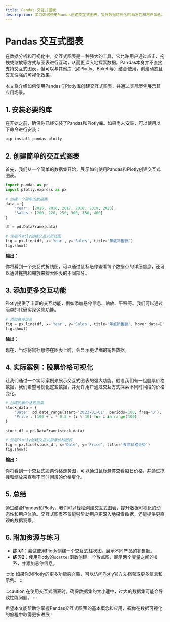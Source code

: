 ```yaml
---
title: Pandas 交互式图表
description: 学习如何使用Pandas创建交互式图表，提升数据可视化的动态性和用户体验。
---
```


# Pandas 交互式图表

在数据分析和可视化中，交互式图表是一种强大的工具，它允许用户通过点击、拖拽或缩放等方式与图表进行互动，从而更深入地探索数据。Pandas本身并不直接支持交互式图表，但可以与其他库（如Plotly、Bokeh等）结合使用，创建动态且交互性强的可视化效果。

本文将介绍如何使用Pandas与Plotly库创建交互式图表，并通过实际案例展示其应用场景。

## 1. 安装必要的库

在开始之前，确保你已经安装了Pandas和Plotly库。如果尚未安装，可以使用以下命令进行安装：

```bash
pip install pandas plotly
```

## 2. 创建简单的交互式图表

首先，我们从一个简单的数据集开始，展示如何使用Pandas和Plotly创建交互式图表。

```python
import pandas as pd
import plotly.express as px

# 创建一个简单的数据集
data = {
    'Year': [2015, 2016, 2017, 2018, 2019, 2020],
    'Sales': [200, 220, 250, 300, 350, 400]
}

df = pd.DataFrame(data)

# 使用Plotly创建交互式折线图
fig = px.line(df, x='Year', y='Sales', title='年度销售额')
fig.show()
```

**输出：**

你将看到一个交互式折线图，可以通过鼠标悬停查看每个数据点的详细信息，还可以通过拖拽和缩放来探索图表的不同部分。

## 3. 添加更多交互功能

Plotly提供了丰富的交互功能，例如添加悬停信息、缩放、平移等。我们可以通过简单的代码实现这些功能。

```python
# 添加悬停信息
fig = px.line(df, x='Year', y='Sales', title='年度销售额', hover_data=['Sales'])
fig.show()
```

**输出：**

现在，当你将鼠标悬停在图表上时，会显示更详细的销售数据。

## 4. 实际案例：股票价格可视化

让我们通过一个实际案例来展示交互式图表的强大功能。假设我们有一组股票价格数据，我们希望可视化这些数据，并允许用户通过交互方式探索不同时间段的价格变化。

```python
# 创建股票价格数据集
stock_data = {
    'Date': pd.date_range(start='2023-01-01', periods=100, freq='D'),
    'Price': [100 + i * 0.5 + (i % 10) for i in range(100)]
}

stock_df = pd.DataFrame(stock_data)

# 使用Plotly创建交互式股票价格图表
fig = px.line(stock_df, x='Date', y='Price', title='股票价格走势')
fig.show()
```

**输出：**

你将看到一个交互式股票价格走势图，可以通过鼠标悬停查看每日价格，并通过拖拽和缩放来查看不同时间段的价格变化。

## 5. 总结

通过结合Pandas和Plotly，我们可以轻松创建交互式图表，提升数据可视化的动态性和用户体验。交互式图表不仅能够帮助用户更深入地探索数据，还能提供更直观的数据洞察。

## 6. 附加资源与练习

- **练习1**：尝试使用Plotly创建一个交互式柱状图，展示不同产品的销售额。
- **练习2**：使用Plotly的`scatter`函数创建一个散点图，展示两个变量之间的关系，并添加悬停信息。

:::tip
如果你对Plotly的更多功能感兴趣，可以访问[Plotly官方文档](https://plotly.com/python/)获取更多信息和示例。
:::

:::caution
在使用交互式图表时，确保数据集的大小适中，过大的数据集可能会导致性能问题。
:::

希望本文能帮助你掌握Pandas交互式图表的基本概念和应用，祝你在数据可视化的旅程中取得更多进展！
